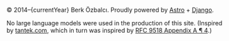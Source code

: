 

&copy;&nbsp;2014–{currentYear} Berk Özbalcı. Proudly powered by [Astro][0] + [Django][3].

<LastPlayed />

No large language models were used in the production of this site.
(Inspired by [tantek.com][1], which in turn was inspired by [RFC 9518 Appendix A ¶&nbsp;4][2].)

[0]: https://astro.build
[1]: https://tantek.com
[2]: https://www.rfc-editor.org/rfc/rfc9518.html#appendix-A-4
[3]: https://www.djangoproject.com